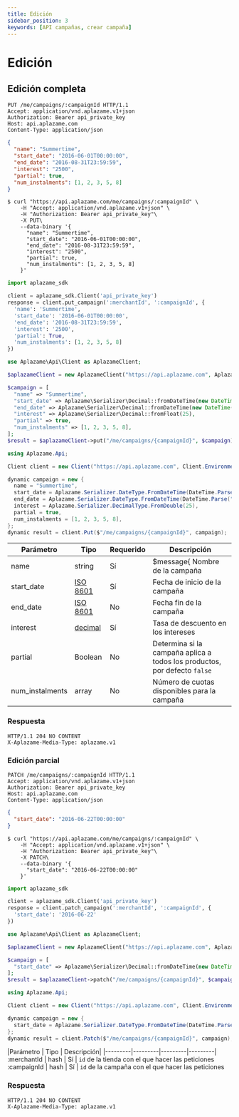 ```yaml
---
title: Edición
sidebar_position: 3
keywords: [API campañas, crear campaña]
---
```


# Edición

## Edición completa

<Tabs>
  <TabItem value="http" label="http">

```http
PUT /me/campaigns/:campaignId HTTP/1.1
Accept: application/vnd.aplazame.v1+json
Authorization: Bearer api_private_key
Host: api.aplazame.com
Content-Type: application/json
```
```json
{
  "name": "Summertime",
  "start_date": "2016-06-01T00:00:00",
  "end_date": "2016-08-31T23:59:59",
  "interest": "2500",
  "partial": true,
  "num_instalments": [1, 2, 3, 5, 8]
}
```
  </TabItem>
  <TabItem value="shell" label="shell">

```shell
$ curl "https://api.aplazame.com/me/campaigns/:campaignId" \
    -H "Accept: application/vnd.aplazame.v1+json" \
    -H "Authorization: Bearer api_private_key"\
    -X PUT\
    --data-binary '{
      "name": "Summertime",
      "start_date": "2016-06-01T00:00:00",
      "end_date": "2016-08-31T23:59:59",
      "interest": "2500",
      "partial": true,
      "num_instalments": [1, 2, 3, 5, 8]
    }'
```
  </TabItem>
  <TabItem value="python" label="python">

```python
import aplazame_sdk

client = aplazame_sdk.Client('api_private_key')
response = client.put_campaign(':merchantId', ':campaignId', {
  'name': 'Summertime',
  'start_date': '2016-06-01T00:00:00',
  'end_date': '2016-08-31T23:59:59',
  'interest': '2500',
  'partial': True,
  'num_instalments': [1, 2, 3, 5, 8]
})
```
  </TabItem>
  <TabItem value="php" label="php">

```php
use Aplazame\Api\Client as AplazameClient;

$aplazameClient = new AplazameClient("https://api.aplazame.com", AplazameClient::ENVIRONMENT_PRODUCTION, "api_private_key");

$campaign = [
  "name" => "Summertime",
  "start_date" => Aplazame\Serializer\Decimal::fromDateTime(new DateTime("2016-06-01 00:00:00")),
  "end_date" => Aplazame\Serializer\Decimal::fromDateTime(new DateTime("2016-08-31 23:59:59")),
  "interest" => Aplazame\Serializer\Decimal::fromFloat(25),
  "partial" => true,
  "num_instalments" => [1, 2, 3, 5, 8],
];
$result = $aplazameClient->put("/me/campaigns/{campaignId}", $campaign);
```
  </TabItem>
  <TabItem value="c" label="C#">

```cs
using Aplazame.Api;

Client client = new Client("https://api.aplazame.com", Client.EnvironmentProduction, "api_private_key");

dynamic campaign = new {
  name = "Summertime",
  start_date = Aplazame.Serializer.DateType.FromDateTime(DateTime.Parse("2016-06-01 00:00:00")),
  end_date = Aplazame.Serializer.DateType.FromDateTime(DateTime.Parse("2016-08-31 23:59:59")),
  interest = Aplazame.Serializer.DecimalType.FromDouble(25),
  partial = true,
  num_instalments = [1, 2, 3, 5, 8],
};
dynamic result = client.Put($"/me/campaigns/{campaignId}", campaign);
```
  </TabItem>
</Tabs>

|<t id="table.parameter">Parámetro</t> | <t id="table.type">Tipo</t> | <t id="table.required">Requerido</t> | <t id="table.description">Descripción</t>|
|---------|---------|---------|---------|
name | string | <t id="table.yes">Sí</t> | $message{ Nombre de la campaña
start_date | [ISO 8601](https://es.wikipedia.org/wiki/ISO_8601) | <t id="table.yes">Sí</t> | Fecha de inicio de la campaña
end_date | [ISO 8601](https://es.wikipedia.org/wiki/ISO_8601) | No | Fecha fin de la campaña
interest | [decimal](../../api-reference#decimals) | <t id="table.yes">Sí</t> | Tasa de descuento en los intereses
partial | Boolean | No | Determina si la campaña aplica a todos los productos, por defecto `false`
num_instalments | array | No | Número de cuotas disponibles para la campaña

 ### Respuesta

```http
HTTP/1.1 204 NO CONTENT
X-Aplazame-Media-Type: aplazame.v1
```

### Edición parcial

<Tabs>
  <TabItem value="http" label="http">

```http
PATCH /me/campaigns/:campaignId HTTP/1.1
Accept: application/vnd.aplazame.v1+json
Authorization: Bearer api_private_key
Host: api.aplazame.com
Content-Type: application/json
```
```json
{
  "start_date": "2016-06-22T00:00:00"
}
```
  </TabItem>
  <TabItem value="shell" label="shell">

```shell
$ curl "https://api.aplazame.com/me/campaigns/:campaignId" \
    -H "Accept: application/vnd.aplazame.v1+json" \
    -H "Authorization: Bearer api_private_key"\
    -X PATCH\
    --data-binary '{
      "start_date": "2016-06-22T00:00:00"
    }'
```
  </TabItem>
  <TabItem value="python" label="python">

```python
import aplazame_sdk

client = aplazame_sdk.Client('api_private_key')
response = client.patch_campaign(':merchantId', ':campaignId', {
  'start_date': '2016-06-22'
})
```
  </TabItem>
  <TabItem value="php" label="php">

```php
use Aplazame\Api\Client as AplazameClient;

$aplazameClient = new AplazameClient("https://api.aplazame.com", AplazameClient::ENVIRONMENT_PRODUCTION, "api_private_key");

$campaign = [
  "start_date" => Aplazame\Serializer\Decimal::fromDateTime(new DateTime("2016-06-22 00:00:00")),
];
$result = $aplazameClient->patch("/me/campaigns/{campaignId}", $campaign);
```
  </TabItem>
  <TabItem value="c" label="C#">

```cs
using Aplazame.Api;

Client client = new Client("https://api.aplazame.com", Client.EnvironmentProduction, "api_private_key");

dynamic campaign = new {
  start_date = Aplazame.Serializer.DateType.FromDateTime(DateTime.Parse("2016-06-22 00:00:00")),
};
dynamic result = client.Patch($"/me/campaigns/{campaignId}", campaign);
```
  </TabItem>
</Tabs>

|<t id="table.parameter">Parámetro</t> | <t id="table.type">Tipo</t> | <t id="table.description">Descripción</t>|
|---------|---------|---------|---------|
:merchantId | hash | <t id="table.yes">Sí</t> | `id` de la tienda con el que hacer las peticiones
:campaignId | hash | <t id="table.yes">Sí</t> | `id` de la campaña con el que hacer las peticiones

### Respuesta

```http
HTTP/1.1 204 NO CONTENT
X-Aplazame-Media-Type: aplazame.v1
```
